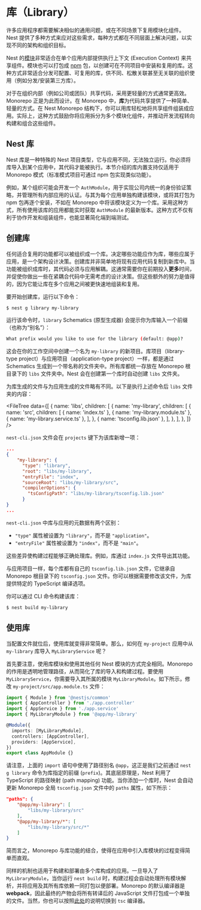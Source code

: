 # 库（Library）

许多应用程序都需要解决相似的通用问题，或在不同场景下复用模块化组件。Nest 提供了多种方式来应对这些需求，每种方式都在不同层面上解决问题，以实现不同的架构和组织目标。

Nest 的[模块](/modules)非常适合在单个应用内部提供执行上下文 (Execution Context) 来共享组件。模块也可以打包成 [npm](https://npmjs.com) 包，以创建可在不同项目中安装和复用的库。这种方式非常适合分发可配置、可复用的库，供不同、松散关联甚至无关联的组织使用（例如分发/安装第三方库）。

对于在组织内部（例如公司或团队）共享代码，采用更轻量的方式通常更高效。Monorepo 正是为此而设计。在 Monorepo 中，**库**为代码共享提供了一种简单、轻量的方式。在 Nest Monorepo 结构下，你可以用库轻松地将共享组件组装成应用。实际上，这种方式鼓励你将应用拆分为多个模块化组件，并推动开发流程转向构建和组合这些组件。

## Nest 库

Nest 库是一种特殊的 Nest 项目类型，它与应用不同，无法独立运行。你必须将库导入到某个应用中，其代码才能被执行。本节介绍的库内置支持仅适用于 Monorepo 模式（标准模式项目可通过 npm 包实现类似功能）。

例如，某个组织可能会开发一个 `AuthModule`，用于实现公司内统一的身份验证策略，并管理所有内部应用的认证。与其为每个应用单独构建该模块，或将其打包为 npm 包再逐个安装，不如在 Monorepo 中将该模块定义为一个库。采用这种方式，所有使用该库的应用都能实时获取 `AuthModule` 的最新版本。这种方式不仅有利于协作开发和组装组件，也能显著简化端到端测试。

## 创建库

任何适合复用的功能都可以被组织成一个库。决定哪些功能应作为库，哪些应属于应用，是一个架构设计决策。创建库并非简单地将现有应用代码复制到新库中。当功能被组织成库时，其代码必须与应用解耦。这通常需要你在前期投入**更多**时间，并促使你做出一些在紧耦合代码中无需考虑的设计决策。但这些额外的努力是值得的，因为它能让库在多个应用之间被更快速地组装和复用。

要开始创建库，运行以下命令：

```bash
$ nest g library my-library
```

运行该命令时，`library` Schematics (原型生成器) 会提示你为库输入一个前缀（也称为“别名”）：

```bash
What prefix would you like to use for the library (default: @app)?
```

这会在你的工作空间中创建一个名为 `my-library` 的新项目。库项目（library-type project）与应用项目（application-type project）一样，都是通过 Schematics 生成到一个带名称的文件夹中。所有库都统一存放在 Monorepo 根目录下的 `libs` 文件夹中。Nest 会在创建第一个库时自动创建 `libs` 文件夹。

为库生成的文件与为应用生成的文件略有不同。以下是执行上述命令后 `libs` 文件夹的内容：

<FileTree
  data={[
    {
      name: 'libs',
      children: [
        {
          name: 'my-library',
          children: [
            {
              name: 'src',
              children: [
                { name: 'index.ts' },
                { name: 'my-library.module.ts' },
                { name: 'my-library.service.ts' },
              ],
            },
            { name: 'tsconfig.lib.json' },
          ],
        },
      ],
    },
  ]}
/>

`nest-cli.json` 文件会在 `projects` 键下为该库新增一项：

```json
...
{
    "my-library": {
      "type": "library",
      "root": "libs/my-library",
      "entryFile": "index",
      "sourceRoot": "libs/my-library/src",
      "compilerOptions": {
        "tsConfigPath": "libs/my-library/tsconfig.lib.json"
      }
}
...
```

`nest-cli.json` 中库与应用的元数据有两个区别：

- `"type"` 属性被设置为 `"library"`，而不是 `"application"`。
- `"entryFile"` 属性被设置为 `"index"`，而不是 `"main"`。

这些差异使构建过程能够正确处理库。例如，库通过 `index.js` 文件导出其功能。

与应用项目一样，每个库都有自己的 `tsconfig.lib.json` 文件，它继承自 Monorepo 根目录下的 `tsconfig.json` 文件。你可以根据需要修改该文件，为库提供特定的 TypeScript 编译选项。

你可以通过 CLI 命令构建该库：

```bash
$ nest build my-library
```

## 使用库

当配置文件就位后，使用库就变得非常简单。那么，如何在 `my-project` 应用中从 `my-library` 库导入 `MyLibraryService` 呢？

首先要注意，使用库模块和使用其他任何 Nest 模块的方式完全相同。Monorepo 的作用是透明地管理路径，从而简化了库的导入和构建过程。要使用 `MyLibraryService`，你需要导入其所属的模块 `MyLibraryModule`。如下所示，修改 `my-project/src/app.module.ts` 文件：

```ts
import { Module } from '@nestjs/common'
import { AppController } from './app.controller'
import { AppService } from './app.service'
import { MyLibraryModule } from '@app/my-library'

@Module({
  imports: [MyLibraryModule],
  controllers: [AppController],
  providers: [AppService],
})
export class AppModule {}
```

请注意，上面的 `import` 语句中使用了路径别名 `@app`，这正是我们之前通过 `nest g library` 命令为库指定的前缀 (`prefix`)。其底层原理是，Nest 利用了 TypeScript 的路径映射 (path mapping) 功能。当你添加一个库时，Nest 会自动更新 Monorepo 全局 `tsconfig.json` 文件中的 `paths` 属性，如下所示：

```json
"paths": {
    "@app/my-library": [
        "libs/my-library/src"
    ],
    "@app/my-library/*": [
        "libs/my-library/src/*"
    ]
}
```

简而言之，Monorepo 与库功能的结合，使得在应用中引入库模块的过程变得简单而直观。

同样的机制也适用于构建和部署由多个库构成的应用。一旦导入了 `MyLibraryModule`，当你运行 `nest build` 时，构建过程会自动处理所有模块解析，并将应用及其所有库依赖一同打包以便部署。Monorepo 的默认编译器是 **webpack**，因此最终的产物会将所有转译后的 JavaScript 文件打包成一个单独的文件。当然，你也可以按照[此处](/cli/monorepo#global-compiler-options)的说明切换到 `tsc` 编译器。

